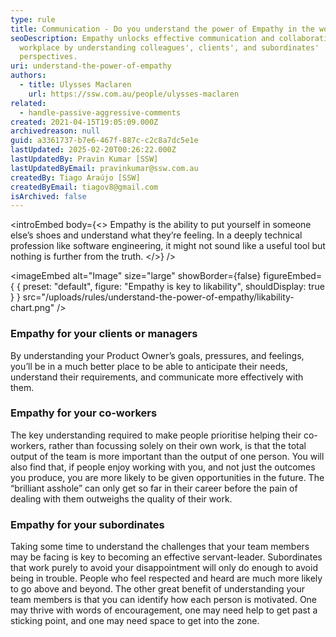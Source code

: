 ```yaml
---
type: rule
title: Communication - Do you understand the power of Empathy in the workplace?
seoDescription: Empathy unlocks effective communication and collaboration in the
  workplace by understanding colleagues', clients', and subordinates'
  perspectives.
uri: understand-the-power-of-empathy
authors:
  - title: Ulysses Maclaren
    url: https://ssw.com.au/people/ulysses-maclaren
related:
  - handle-passive-aggressive-comments
created: 2021-04-15T19:05:09.000Z
archivedreason: null
guid: a3361737-b7e6-467f-887c-c2c8a7dc5e1e
lastUpdated: 2025-02-20T00:26:22.000Z
lastUpdatedBy: Pravin Kumar [SSW]
lastUpdatedByEmail: pravinkumar@ssw.com.au
createdBy: Tiago Araújo [SSW]
createdByEmail: tiagov8@gmail.com
isArchived: false
---
```

<introEmbed
  body={<>
Empathy is the ability to put yourself in someone else’s shoes and understand what they’re feeling. In a deeply technical profession like software engineering, it might not sound like a useful tool but nothing is further from the truth.
  </>}
/>

<imageEmbed
  alt="Image"
  size="large"
  showBorder={false}
  figureEmbed={ {
    preset: "default",
    figure: "Empathy is key to likability",
    shouldDisplay: true
  } }
  src="/uploads/rules/understand-the-power-of-empathy/likability-chart.png"
/>


### Empathy for your clients or managers

By understanding your Product Owner’s goals, pressures, and feelings, you’ll be in a much better place to be able to anticipate their needs, understand their requirements, and communicate more effectively with them.

### Empathy for your co-workers

The key understanding required to make people prioritise helping their co-workers, rather than focussing solely on their own work, is that the total output of the team is more important than the output of one person. You will also find that, if people enjoy working with you, and not just the outcomes you produce, you are more likely to be given opportunities in the future. The “brilliant asshole” can only get so far in their career before the pain of dealing with them outweighs the quality of their work.

### Empathy for your subordinates

Taking some time to understand the challenges that your team members may be facing is key to becoming an effective servant-leader. Subordinates that work purely to avoid your disappointment will only do enough to avoid being in trouble. People who feel respected and heard are much more likely to go above and beyond.
The other great benefit of understanding your team members is that you can identify how each person is motivated. One may thrive with words of encouragement, one may need help to get past a sticking point, and one may need space to get into the zone.
